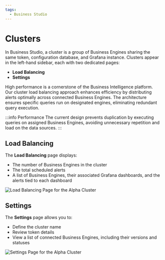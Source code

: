 ```yaml
---
tags:
  - Business Studio
---
```



# Clusters

In Business Studio, a cluster is a group of Business Engines sharing the same token, configuration database, and Grafana instance. Clusters appear in the left-hand sidebar, each with two dedicated pages:

- **Load Balancing**
- **Settings**

High performance is a cornerstone of the Business Intelligence platform. Our cluster load balancing approach enhances efficiency by distributing alerts optimally across connected Business Engines. The architecture ensures specific queries run on designated engines, eliminating redundant query execution.

:::info Performance
The current design prevents duplication by executing queries on assigned Business Engines, avoiding unnecessary repetition and load on the data sources.
:::

<Youtube
  id="aOFfKYsZ9XM"
  title="Building a Scalable BI Solution with Grafana: Managing Hundreds of Alerts"
/>

## Load Balancing

The **Load Balancing** page displays:

- The number of Business Engines in the cluster
- The total scheduled alerts
- A list of Business Engines, their associated Grafana dashboards, and the alerts tied to each dashboard

<Image
  title="Load Balancing Page for the Alpha Cluster"
  src="/img/blog/2025-02-14-big-2.5.0/cluster-lb.png"
/>

## Settings

The **Settings** page allows you to:

- Define the cluster name
- Review token details
- View a list of connected Business Engines, including their versions and statuses

<Image
  title="Settings Page for the Alpha Cluster"
  src="/img/blog/2025-02-14-big-2.5.0/cluster-settings.png"
/>
